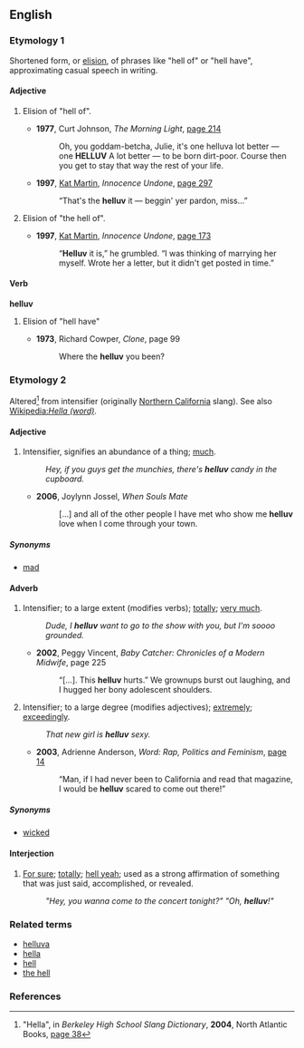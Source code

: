 ==English==

===Etymology 1===
Shortened form, or [[elision]], of phrases like "hell of" or "hell have", approximating casual speech in writing.

====Adjective====
{{en-adj|-}}
# {{slang}} Elision of "hell of".
#* '''1977''', Curt Johnson, ''The Morning Light'', [http://books.google.com/books?id=-TI3AAAAIAAJ&q=helluv&pgis=1 page 214]
#*: Oh, you goddam-betcha, Julie, it's one helluva lot better — one '''HELLUV''' A lot better — to be born dirt-poor. Course then you get to stay that way the rest of your life.
#* '''1997''', [[w:Kat Martin|Kat Martin]], ''Innocence Undone'', [http://books.google.com/books?id=BflckKXNVNoC&pg=PA297&dq=helluv&sig=5EXF4WemCDXCHHN55ZWu7RdMfoA page 297]
#*: “That's the '''helluv''' it — beggin' yer pardon, miss...”
# {{slang}} Elision of "the hell of".
#* '''1997''', [[w:Kat Martin|Kat Martin]], ''Innocence Undone'', [http://books.google.com/books?id=BflckKXNVNoC&pg=PA173&dq=helluv&lr=&sig=9IlxoQ8jN_4kJ-JqwQx5drgFbKk page 173]
#*: “'''Helluv''' it is,” he grumbled. “I was thinking of marrying her myself. Wrote her a letter, but it didn't get posted in time.”

====Verb====
'''helluv'''
# {{slang}} Elision of "hell have"
#* '''1973''', Richard Cowper, ''Clone'', page 99
#*: Where the '''helluv''' you been?

===Etymology 2===
Altered<ref>"Hella", in ''Berkeley High School Slang Dictionary'', '''2004''', North Atlantic Books,
[http://books.google.com/books?id=Wylb8i0nTFIC&pg=PA38&dq=helluv&sig=U28HCzcekEQ1xn1lr5R1CFogDs4 page 38]</ref> from intensifier {{term|hella}} (originally [[w:Northern California|Northern California]] slang). See also [[w:Hella (word)|Wikipedia:''Hella (word)'']].

====Adjective====
{{en-adj|-}}

# {{slang|chiefly N CA}} Intensifier, signifies an abundance of a thing; [[much]].
#:''Hey, if you guys get the munchies, there's '''helluv''' candy in the cupboard.''
#* '''2006''', Joylynn Jossel, ''When Souls Mate''
#*: […] and all of the other people I have met who show me '''helluv''' love when I come through your town.

=====Synonyms=====
* [[mad]]

====Adverb====
{{en-adv|-}}
# {{slang|chiefly N CA}} Intensifier; to a large extent (modifies verbs); [[totally]]; [[very much]].
#: ''Dude, I '''helluv''' want to go to the show with you, but I'm soooo grounded.''
#* '''2002''', Peggy Vincent, ''Baby Catcher: Chronicles of a Modern Midwife'', page 225
#*: “[…]. This '''helluv''' hurts.” We grownups burst out laughing, and I hugged her bony adolescent shoulders.
# {{slang|chiefly N CA}} Intensifier; to a large degree (modifies adjectives); [[extremely]]; [[exceedingly]].
#: ''That new girl is '''helluv''' sexy.''
#* '''2003''', Adrienne Anderson, ''Word: Rap, Politics and Feminism'', [http://books.google.com/books?id=j3kx-pqoSewC&pg=PA14&dq=helluv&lr=&sig=lSfUATVjJW2QQl2zRn0nwOZ-sBc page 14]
#*: “Man, if I had never been to California and read that magazine, I would be '''helluv''' scared to come out there!”

=====Synonyms=====
* {{sense|extremely, modifies adjectives}} [[wicked]]

====Interjection====
{{en-intj}}

# {{slang|chiefly N CA}} [[for sure|For sure]]; [[totally]]; [[hell yeah]]; used as a strong affirmation of something that was just said, accomplished, or revealed.
#:''"Hey, you wanna come to the concert tonight?" "Oh, '''helluv'''!"''

===Related terms===
* [[helluva]]
* [[hella]]
* [[hell]]
* [[the hell]]

===References===
<references/>